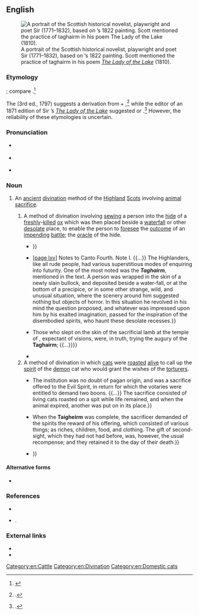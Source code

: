 ==English==
{{was wotd|2017|April|10}}
[[File:(Portrait of Sir Walter Scott) (LOC) (3450315742).jpg|thumb|A portrait of the Scottish historical novelist, playwright and poet Sir {{w|Walter Scott}} (1771–1832), based on {{w|Henry Raeburn}}’s 1822 painting. Scott mentioned the practice of taghairm in his poem ''[[w:The Lady of the Lake (poem)|The Lady of the Lake]]'' (1810).]]

===Etymology===
{{bor|en|gd|taghairm}}; compare {{cog|ga|toghairm||an [[invocation]], a [[summons#Noun|summons]]}}.<ref>{{R:DSL|source=SND|accessdate=30 January 2017}}</ref>

The ''{{w|Encyclopædia Britannica}}'' (3rd ed., 1797) suggests a derivation from {{m|gd|ta||a [[ghost#Noun|ghost]], a [[spirit#Noun|spirit]]}} + {{m|gd|gairm||to [[call#Verb|call]], to [[cry#Verb|cry]]}},<ref>{{cite-book|entry=NECROMANCY|title=[[w:Encyclopædia Britannica Third Edition|Encyclopædia Britannica; or, A Dictionary of Arts, Sciences, and Miscellaneous Literature; [...] In Eighteen Volumes]]|edition=3rd greatly enlarged|location=Edinburgh|publisher=Printed for [[w:Andrew Bell (engraver)|A[ndrew] Bell]] and [[w:Colin Macfarquhar|C[olin] Macfarquhar]]|year=1797|volume=XII|page=787, column 2|pageurl=https://books.google.com/books?id=cthTAAAAYAAJ&pg=PA787|oclc=679731788}}.</ref> while the editor of an 1871 edition of Sir {{w|Walter Scott}}’s ''[[w:The Lady of the Lake (poem)|The Lady of the Lake]]'' suggested {{m|gd|tarbh||a [[bull]]}} or {{m|gd|targair||to [[foretell]]}}.<ref>{{cite-book|author=Walter Scott|authorlink=Walter Scott|title=[[w:The Lady of the Lake (poem)|The Lady of the Lake [...] With Notes and Analytical and Explanatory Index]]|location=Edinburgh|publisher=John Ross and Company|year=1871|page=216|pageurl=https://books.google.com/books?id=IGwCAAAAQAAJ&pg=PA216|oclc=3991613}}.</ref> However, the reliability of these etymologies is uncertain.

===Pronunciation===
* {{a|RP}} {{IPA|/ˈtaɡəɹəm/|lang=en}}
* {{a|GA}} {{IPA|/ˈtæɡəɹəm/|lang=en}}
* {{hyphenation|ta|ghai|rm|lang=en}}

===Noun===
{{en-noun|-|s}}

# {{lb|en|historical|Scotland}} An [[ancient]] [[divination]] method of the [[Highland]] [[Scots]] involving [[animal]] [[sacrifice#Noun|sacrifice]].
## A method of divination involving [[sew]]ing a person into the [[hide#Noun|hide]] of a [[freshly]]-[[kill#Verb|killed]] [[ox]] which was then placed beside a [[waterfall]] or other [[desolate#Adjective|desolate]] place, to enable the person to [[foresee]] the [[outcome]] of an [[impending]] [[battle#Noun|battle]]; the [[oracle]] of the hide.
##* {{quote-book|chapter=NECROMANCY|title=[[w:Encyclopædia Britannica Third Edition|Encyclopædia Britannica; or, A Dictionary of Arts, Sciences, and Miscellaneous Literature; [...] In Eighteen Volumes]]|edition=3rd greatly enlarged|location=Edinburgh|publisher=Printed for [[w:Andrew Bell (engraver)|A[ndrew] Bell]] and [[w:Colin Macfarquhar|C[olin] Macfarquhar]]|year=1797|volume=XII|page=787, column 2|pageurl=https://books.google.com/books?id=cthTAAAAYAAJ&pg=PA787|oclc=679731788|passage=There were different kinds of '''''taghairm''''', of which one was very lately practiſed in ''[[Skye|Sky]]''. The diviner covered himſelf with a cow's hide, and repaired at night to ſome deep-ſounding cave, whither the perſon who conſulted him followed ſoon after without any attendants. At the mouth of the cave he propoſed aloud the queſtions of which he wanted ſolutions; and the man within pronounced the reſponſes in a tone of voice ſimilar to that which the {{smallcaps|obs}}, or pretended dæmons of antiquity, gave from beneath the ground their oracular anſwers. That in the latter days of '''''taghairm''''' the Gaelic diviners pretended to evocate ghoſts, and from them to extort ſolutions of difficulties propoſed, we have no poſitive evidence; {{...}}}}
##* {{quote-book|author=Walter Scott|authorlink=Walter Scott|title=[[w:The Lady of the Lake (poem)|The Lady of the Lake; a Poem]]|location=Edinburgh|publisher=Printed [by [[w:James Ballantyne|James Ballantyne and Co.]]] for [[w:John Ballantyne (publisher)|John Ballantyne and Co.]]; London: [[w:Longman|Longman, Hurst, Rees, and Orme]], and [[w:William Miller (British publisher)|William Miller]]|year=1810|section=canto IV, stanza IV|pages=146 and lxv|pageurl=https://archive.org/stream/ladylakeapoem07scotgoog#page/n164/mode/1up/|oclc=6632529|passage=&#91;[https://archive.org/stream/ladylakeapoem07scotgoog#page/n164/mode/1up/ page 146]&#93; [L]ast evening-tide / Brian an augury hath tried, / Of that dread kind which must not be / Unless in dread extremity, / The '''Taghairm''' called; by which, afar, / Our sires foresaw the events of war. / Duncraggan's milk-white bull they slew, {{...}} &#91;[https://archive.org/stream/ladylakeapoem07scotgoog#page/n373/mode/1up/ page lxv]&#93; Notes to Canto Fourth. Note I. {{...}} The Highlanders, like all rude people, had various superstitious modes of enquiring into futurity. One of the most noted was the '''''Taghairm''''', mentioned in the text. A person was wrapped in the skin of a newly slain bullock, and deposited beside a water-fall, or at the bottom of a precipice, or in some other strange, wild, and unusual situation, where the scenery around him suggested nothing but objects of horror. In this situation he revolved in his mind the question proposed, and whatever was impressed upon him by his exalted imagination, passed for the inspiration of the disembodied spirits, who haunt these desolate recesses.}}
##* {{quote-journal|author=Gideon Shaddoe|title=Recollections and Reflections of Gideon Shaddoe, Esq. No. VI.|editor=&#91;{{w|Thomas Hood}}&#93;|magazine={{w|Hood's Magazine and Comic Miscellany}}|location=London|publisher=Published for the proprietors, by H. Renshaw, 356. [[w:Strand, London|Strand]]; and sold by all booksellers|month=December|year=1844|volume=II|issue=XII|page=603|pageurl=https://books.google.com/books?id=UJElAAAAMAAJ&pg=PA603|oclc=6420002|passage=A country where such traditions could pass current, and in which more unfortunate creatures, perhaps, passed to death through the torturing fire for the imaginary crime of witchcraft under laws framed and administered in the spirit of Moloch himself, then suffered on the same accursed account in any region of similar extent, was a soil well calculated to cherish the '''''Taghairm''''' and ''Second Sight''. {{...}} Those who slept on the skin of the sacrificial lamb at the temple of {{w|Amphiaraus}}, expectant of visions, were, in truth, trying the augury of the '''Taghairm'''; {{...}}}}
##* {{quote-book|author=J[ohn] A[rnott] MacCulloch|chapter=CELTS|editor={{w|James Hastings}}|title={{w|Encyclopædia of Religion and Ethics}}|location=New York, N.Y.|publisher={{w|Charles Scribner's Sons}}; London: [[w:T&T Clark|T. & T. Clark]]|year=1911|volume=III (Burial–Confessions)|page=300, column 2|pageurl=https://archive.org/stream/encyclopaediaofr03hast_0#page/300/mode/1up/|oclc=3065458|passage=In the '''''taghairm''''' the seer was bound in an animal's hide and left by the waters, the spirits of which inspired his dreams{{nb...}}. The hide was probably that of a sacrificial animal.}}
## A method of divination in which [[cat]]s were [[roast#Verb|roasted]] [[alive]] to call up the [[spirit#Noun|spirit]] of the [[demon]] cat who would grant the wishes of the [[torturer]]s.
##* {{quote-journal|title=Traditions of the Western Highlands. No. II. The Taigheirm.|newspaper=[[w:Literary Gazette|The Literary Gazette, and Journal of Belles Lettres, Arts, Sciences, &c.]]|location=London|publisher=Printed by B. Bensley, Bolt Court, {{w|Fleet Street}}; published for the proprietors, at the Literary Gazette Office, [[w:Strand, London|Strand]]|date=13 March 1824|issue=373|page=172|pageurl=https://books.google.com/books?id=jtZRAQAAMAAJ&pg=PA172|oclc=276732578|passage=The last time the '''Taigheirm''' was performed in the Highlands, was in the island of Mull, in the beginning of the seventeenth century, and the place is still well known to the inhabitants. {{...}} The institution was no doubt of pagan origin, and was a sacrifice offered to the Evil Spirit, in return for which the votaries were entitled to demand two boons. {{...}} The sacrifice consisted of living cats roasted on a spit while life remained, and when the animal expired, another was put on in its place.}}
##* {{quote-book|author=Joseph Ennemoser|authorlink=Joseph Ennemoser|author2={{w|William Howitt}}, transl.|chapter=The Magic of the Ancient Germans and of the Northern Nations|editor={{w|Mary Howitt}}|title=The History of Magic. [...] To which is Added an Appendix of the Most Remarkable and Best Authenticated Stories of Apparitions, Dreams, Second Sight, Somnambulism, Predictions, Divination, Witchcraft, Vampires, Fairies, Table-turning, and Spirit-rapping. [...] In Two Volumes|series=Bohn's Scientific Library|location=London|publisher=[[w:Henry George Bohn|Henry G[eorge] Bohn]], York Street, {{w|Covent Garden}}|year=1854|volume=II|pages=104 and 105|pageurl=https://books.google.com/books?id=dhoHAAAAQAAJ&pg=PA104|oclc=968472094|passage=According to Horst's Deuteroscopy, black cats were indispensable to the incantation ceremony of the '''Taigheirm''', and these were dedicated to the subterranean gods, or, later, to the demons of Christianity. {{...}} When the '''Taigheirm''' was complete, the sacrificer demanded of the spirits the reward of his offering, which consisted of various things; as riches, children, food, and clothing. The gift of second-sight, which they had not had before, was, however, the usual recompense; and they retained it to the day of their death.}}
##* {{quote-journal|journal=The Zoophilist and Animals' Defender|location=London|publisher={{w|National Anti-Vivisection Society}}|year=1891|volume=X|page=93, column 2|oclc=906999582|passage=Anthropology and National Psychology can tell us something about such things; we have heard of those horrible '''Taigheirms''', when for days together Highland shepherds roasted living cats in front of a fire uninterruptedly, in order that, intoxicated with their frightful wailings, they might obtain the magic gift of 'second sight;' {{...}}}}

====Alternative forms====
* {{l|en|taigheirm}}

===References===
<references />

* {{cite-book|author=M[artin] Martin|authorlink=Martin Martin|chapter=The Ancient and Modern Customs of the Inhabitants of the Western Islands of Scotland|title=A Description of the Western Islands of Scotland|location=London|publisher=Printed for Andrew Bell, at the Cross-Keys and Bible, in [[w:Cornhill, London|Cornhill]], near Stocks-Market|year=1703|pages=111–112|pageurl=https://books.google.com/books?id=8PxWAAAAcAAJ&pg=PA111|oclc=745277293|passage=The ſecond way of conſulting the Oracle was, by a Party of Men, who firſt retired to Solitary Places, remote from any Houſe, and there they ſingled out one of their Number, and wrap'd him in a big Cows Hide which they folded about him, his whole Body was covered with it except his Head, and ſo left in this Poſture all night until his inviſible Friends reliev'd him, by giving a proper Anſwer to the Queſtion in hand, which he received, as he fancied, from ſeveral Perſons that he found about him all that time, his conſorts return'd to him at break of Day, and then he communicated his News to them, which often proved fatal to thoſe concerned in ſuch unwarrantable inquiries. / There was a third way of conſulting, which was a Confirmation of the ſecond abovementioned. The ſame Company who put the Man into the Hide, took a live Cat and put him on a Spit, one of the Number was imployed to turn the Spit, and one of his Conſorts enquired at him, what are you doing? He anſwered, I roaſt this Cat, until his Friends anſwer the Queſtion, which muſt be the ſame that was propoſed by the Man ſhut up in the Hide, and afterwards a very big Cat comes attended by a Number of leſſer Cats, deſiring to relieve the Cat turned on the Spit, and then anſwers the Queſtion: If this Anſwer prove the ſame that was given to the Man in the Hide, then it was taken as a Confirmation of the other which in this caſe was believed Infallible,{{nb...}}}}
* {{cite-journal|author=Andrew E. M. Wiseman|title=Caterwauling and Demon Raising: The Ancient Rite of the ''Taghairm''?|url=https://www.academia.edu/430329/_Caterwauling_and_Demon_Raising_The_Ancient_Rite_of_the_Taghairm_|archiveurl=http://web.archive.org/web/20160509035222/https://www.academia.edu/430329/_Caterwauling_and_Demon_Raising_The_Ancient_Rite_of_the_Taghairm_|archivedate=9 May 2016|journal=Scottish Studies: The Journal of the {{w|School of Scottish Studies}}, {{w|University of Edinburgh}}|location=Edinburgh|publisher=Oliver and Boyd|year=2010|volume=35|pages=174–209|issn=0036-9411|oclc=611153728}}.

===External links===
* {{pedia}}
* {{R:World Wide Words|weirdwords/ww-tag1|3=12 January 2002}}

[[Category:en:Cattle]]
[[Category:en:Divination]]
[[Category:en:Domestic cats]]